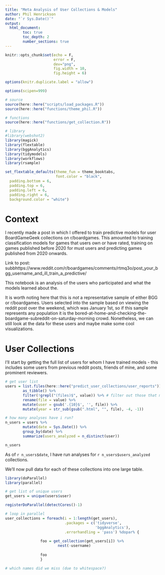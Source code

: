 ```yaml
---
title: "Meta Analysis of User Collections & Models"
author: Phil Henrickson
date: "`r Sys.Date()`"
output: 
  html_document:
        toc: true
        toc_depth: 2
        number_sections: true
---
```

```r

knitr::opts_chunk$set(echo = F,
                      error = F,
                      dev="png",
                      fig.width = 10,
                      fig.height = 6)

options(knitr.duplicate.label = "allow")

options(scipen=999)

# source
source(here::here("scripts/load_packages.R"))
source(here::here("functions/theme_phil.R"))

# functions
source(here::here("functions/get_collection.R"))

# library
#library(webshot2)
library(magick)
library(flextable)
library(bggAnalytics)
library(tidymodels)
library(workflows)
library(rsample)

set_flextable_defaults(theme_fun = theme_booktabs,
                       font.color = "black",
  padding.bottom = 6, 
  padding.top = 6,
  padding.left = 6,
  padding.right = 6,
  background.color = "white")

```


# Context {-}

I recently made a post in which I offered to train predictive models for user BoardGameGeek collections on r/boardgames. This amounted to training classification models for games that users own or have rated, training on games published before 2020 for must users and predicting games published from 2020 onwards. 

Link to post:
subbhttps://www.reddit.com/r/boardgames/comments/rtmq3o/post_your_bgg_username_and_ill_train_a_predictive/

This notebook is an analysis of the users who participated and what the models learned about the.

It is worth noting here that this is *not* a representative sample of either BGG or r/boardgames. Users selected into the sample based on viewing the reddit post over the weekend, which was January 1st, so if this sample represents any population it is the bored-at-home-and-checking-the-boardgame-subreddit-on-saturday-morning crowd. Nonetheless, we can still look at the data for these users and maybe make some cool visualizations.

# User Collections

I'll start by getting the full list of users for whom I have trained models - this includes some users from previous reddit posts, friends of mine, and some prominent reviewers.

```r

# get user list
users = list.files(here::here("predict_user_collections/user_reports")) %>%
        as_tibble() %>%
        filter(!grepl("(files)$", value)) %>% # filter out those that models didn't run for, which were ones with just the files
        rename(file = value) %>%
        mutate(user = gsub('.{10}$', '', file)) %>%
        mutate(year = str_sub(gsub(".html", "", file), -4, -1))

# how many analyses have i run?
n_users = users %>%
        mutate(date = Sys.Date()) %>%
        group_by(date) %>%
        summarize(users_analyzed = n_distinct(user))

n_users
```
As of `r n_users$date`, I have run analyses for `r n_users$users_analyzed` collections.

We'll now pull data for each of these collections into one large table.

```r

library(doParallel)
library(parallel)

# get list of unique users
get_users = unique(users$user)

registerDoParallel(detectCores()-1)

# loop in parallel
user_collections = foreach(i = 1:length(get_users), 
                           .packages = c('tidyverse',
                                         'bggAnalytics'),
                           .errorhandling = 'pass') %dopar% {
                
                foo = get_collection(get_users[i]) %>%
                        nest(-username)
                
                foo
                }

# which names did we miss (due to whitespace?)


```

